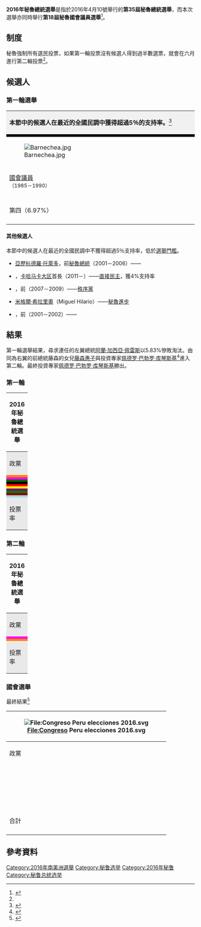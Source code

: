 {{Infobox_election
| election_name       = 2016年秘魯大選
| country       = 秘魯
| previous_election = 2011年秘魯大選
| previous_year = 2011
| next_election = 2021年秘魯大選
| next_year = 2021
| type        = presidential
| vote_type     = 兩輪投票制
| election_date = 2016年4月10日（第一輪）<br />2016年6月5日（第二輪）
| votes_for_election  = 17,424,073

| image1 = [[File:Pedro_Pablo_Kuczynski.jpg|200x200px]]
| nominee1 = [[佩德罗·巴勃罗·库琴斯基|佩德罗·巴勃罗·库琴斯基]]
| popular_vote1 = '''8,583,069'''<ref name="elecciones2016">[https://resultadoselecciones2016.onpe.gob.pe/PRP2V2016/Resumen-GeneralPresidencial.html#posicion Elecciones Generales 2016 Segunda Elección Presidencial] {{Wayback|url=https://resultadoselecciones2016.onpe.gob.pe/PRP2V2016/Resumen-GeneralPresidencial.html#posicion |date=20160610141709 }}. resultadoselecciones2016.onpe.gob.pe. Retrieved 9 June 2016.</ref>
| percentage1 = '''50.12%'''
| party1 = {{le|秘魯人變革|Peruvians for Change}}
| color1 = FF00FF

| image2 = [[File:Keiko_Fujimori_2.jpg|200x200px]]
| nominee2 = [[藤森惠子|藤森惠子]]
| party2 = [[人民力量_(秘魯)|人民力量]]
| popular_vote2 =8,541,105<ref name="elecciones2016" />
| percentage2 = 49.87%
| color2 = FF8000

| map_caption = 投票分佈圖
| map = [[File:Balotaje2016regional.png|300px]]
| map_size = 300

| title = 秘魯總統
| before_election  = [[奥良塔·乌马拉|奥良塔·乌马拉]]
| before_party = {{le|秘魯勝利|Peru Wins}}
| after_election  = [[佩德罗·巴勃罗·库琴斯基|佩德罗·巴勃罗·库琴斯基]]
| after_party = {{le|秘魯人變革|Peruvians for Change}}
}}
'''2016年秘魯總統選舉'''是指於2016年4月10號舉行的'''第35屆秘魯總統選舉'''，而本次選舉亦同時舉行'''第18屆秘魯國會議員選舉'''<ref name="甲">{{Cite web |url=http://news.tvb.com/world/57088cec6db28c7f5e000001 |title=秘魯明大選藤森慶子領先 惟有民眾憂其獨裁 |accessdate=2016-06-06 |archive-date=2016-08-04 |archive-url=https://web.archive.org/web/20160804071932/http://news.tvb.com/world/57088cec6db28c7f5e000001 |dead-url=yes }}</ref>。

==制度==
秘魯強制所有選民投票，如果第一輪投票沒有候選人得到過半數選票，就會在六月進行第二輪投票<ref name="甲"/>。

==候選人==
===第一輪選舉===
{| class="wikitable" style="font-size:90%; text-align:center;"
|-
|  style="background:#f1f1f1; width:850px;" colspan="30"|'''本節中的候選人在最近的全國民調中獲得超過5％的支持率。'''<ref>{{cite web|url=http://rpp.pe/politica/elecciones/encuesta-datum-keiko-ppk-barnechea-y-mendoza-lideran-intencion-de-voto-noticia-944621%20%20google|title=Encuesta Datum: Keiko, PPK, Barnechea y Mendoza lideran intención de voto|author=Redacción|work=rpp.pe|accessdate=21 April 2016|archive-date=2016-03-11|archive-url=https://web.archive.org/web/20160311185637/http://rpp.pe/politica/elecciones/encuesta-datum-keiko-ppk-barnechea-y-mendoza-lideran-intencion-de-voto-noticia-944621%20%20google|dead-url=no}}</ref>
|-
!style="width:160px; font-size:120%; background:#000000;"| {{le|阿爾弗雷多·巴尼捷亞|Alfredo Barnechea|{{color|white|阿爾弗雷多·巴尼捷亞}}}}
! style="width:160px; font-size:120%; background:#FF8000;"| [[藤森惠子|{{color]]
! style="width:160px; font-size:120%; background:#DF0101;"| [[阿兰·加西亚·佩雷斯|{{color]]
! style="width:160px; font-size:120%; background:#FF00FF;"| [[佩德罗·巴勃罗·库琴斯基|{{color]]
! style="width:160px; font-size:120%; background:green;"| {{link-es|贝罗妮卡·门多萨|Verónika Mendoza|{{color|white|贝罗妮卡·门多萨}}}}
|-
| [[File:Barnechea.jpg|center]]
| [[File:Keiko_Fujimori_2.jpg|center]]
| [[File:Garciaalan09112006.jpg|center]]
| [[File:Pedro_Pablo_Kuczynski.jpg|center]]
| [[File:Verónika_Mendoza_(cropped).jpg|center]]
|-
| [[國會_(秘魯)|國會議員]]<br/><small>（1985－1990）</small>
| [[國會_(秘魯)|國會議員]]<br/><small>（2006－2011）</small>
| [[秘魯總統|秘魯總統]]<br/><small>（1985－1990 / 2006－2011）</small>
| [[秘魯總理|秘魯總理]]<br/><small>（2005－2006）</small>
| [[國會_(秘魯)|國會議員]]<br/><small>（2011–2016）</small>
|-
| {{le|人民行動 (秘魯)|Popular Action (Peru)|人民行動}}
| [[人民力量_(秘魯)|人民力量]]
| {{le|人民聯盟 (秘魯)|Popular Alliance (Peru)|人民聯盟}}
| {{le|秘魯人變革|Peruvians for Change}}
| [[争取正义、生活和自由广泛阵线|广泛阵线]]
|-
| 第四（6.97%）
| 進入第二輪，39.85%
| 第五（5.82%）
| 進入第二輪，21.00%
| 第三（18.82%）
|-
|}

====其他候選人====
本節中的候選人在最近的全國民調中不獲得超過5％支持率，低於[[選舉門檻|選舉門檻]]。
* [[亞歷杭德羅·托萊多|亞歷杭德羅·托萊多]]，前[[秘魯總統|秘魯總統]]（2001－2006）——{{le|秘魯可以|Possible Peru}}
* {{link-es|格雷戈里奧·桑托斯|Gregorio Santos}}，[[卡哈马卡大区|卡哈马卡大区]]首長（2011－）——[[直接民主_(政黨)|直接民主]]，獲4%支持率
* {{le|安特羅·弗洛雷斯·阿勞斯|Antero Flores Aráoz}}，前{{le|國防部 (秘魯)|Ministry of Defense (Peru)|國防部長}}（2007－2009）——[[秩序黨|秩序黨]]
* [[米格爾·希拉里奧|米格爾·希拉里奧]]（Miguel Hilario）——[[秘魯進步|秘魯進步]]
* {{le|費爾南多·奧利韋拉|Fernando Olivera}}，前{{le|司法與人權部長 (秘魯)|Ministry of Justice and Human Rights (Peru)|司法部長}}（2001－2002）——{{le|希望前線 (秘魯)|Hope Front (Peru)|希望前線}}

==結果==
第一輪選舉結果，尋求連任的左翼總統[[阿蘭·加西亞·佩雷斯|阿蘭·加西亞·佩雷斯]]以5.83%慘敗淘汰。由同為右翼的前總統藤森的女兒[[藤森惠子|藤森惠子]]與投資專家[[佩德罗·巴勃罗·库琴斯基|佩德罗·巴勃罗·库琴斯基]]<ref>{{Cite web |url=http://news.tvb.com/world/570ad4426db28ca520000000 |title=料藤森慶子得票不過半 秘魯大選或二輪投票 |accessdate=2016-06-06 |archive-date=2016-08-04 |archive-url=https://web.archive.org/web/20160804071527/http://news.tvb.com/world/570ad4426db28ca520000000 |dead-url=yes }}</ref>進入第二輪。最終投資專家[[佩德罗·巴勃罗·库琴斯基|佩德罗·巴勃罗·库琴斯基]]勝出。
=== 第一輪 ===

{|class="wikitable"
! colspan=6| 2016年秘魯總統選舉
|-
! style="background-color:#E9E9E9;text-align:left;" colspan=2 |政黨
! style="background-color:#E9E9E9;text-align:center" |候選人
! style="background-color:#E9E9E9;text-align:center;width:75px;" |票數
! style="background-color:#E9E9E9;text-align:center;width:30px;" |%
! style="background-color:#E9E9E9;text-align:center;width:40px;" |±%
|-
| style="width:20px;background-color: #FF8000" |
| [[人民力量_(秘魯)|人民力量]]
| [[藤森惠子|藤森惠子]]
| '''6,115,073'''
| '''39.86'''
| {{increase}} 16.3
|-
| style="width:20px;background-color: #FF00FF" |
| {{le|秘魯人變革|Peruvians for Change}}
| [[佩德罗·巴勃罗·库琴斯基|佩德罗·巴勃罗·库琴斯基]]
| 3,228,661
|  21.05
| {{increase}} 1.5
|-
| style="width:20px;background-color: #006400" |
| [[争取正义、生活和自由广泛阵线|广泛阵线]]
| {{le|维罗妮卡·门多萨|Verónika Mendoza}}
| 2,874,940
| 18.74
|
|-
| style="width:20px;background-color: #000000" |
| {{le|人民行動 (秘魯)|Popular Action (Peru)|人民行動}}
| {{le|阿爾弗雷多·巴尼捷亞|Alfredo Barnechea}}
| 1,069,360
| 6.97
|
|-
| style="width:20px;background-color: red" |
| {{le|人民聯盟 (秘魯)|Popular Alliance (Peru)|人民聯盟}}
| [[阿兰·加西亚·佩雷斯|阿兰·加西亚]]
| 894,278
| 5.83
|
|-
| style="width:20px;background-color: yellow" |
| 直接民主
| {{link-es|格雷戈里奧·桑托斯|Gregorio Santos}}
| 613,173
| 4.00
|
|-
| style="width:20px;background-color: purple" |
| {{le|希望前線 (秘魯)|Hope Front (Peru)|希望前線}}
| {{le|費爾南多·奧利韋拉|Fernando Olivera}}
| 203,103
| 1.32
|
|-
| style="width:20px;background-color: green" |
| {{le|秘魯可以|Possible Peru}}
| [[亞歷杭德羅·托萊多|亞歷杭德羅·托萊多]]
| 200,012
| 1.30
|
|-
| style="width:20px;background-color: darkred" |
| 秘魯進步
| 米格爾·希拉里奧
| 75,870
| 0.49
|
|-
| style="width:20px;background-color: lightblue" | 
| 秩序黨
| {{le|安特羅·弗洛雷斯·阿勞斯|Antero Flores Aráoz}}
| 65,673
| 0.43
|
|-
! style="background-color:#E9E9E9;text-align:left;" colspan=3 | 投票率
| 18,734,130
| 81.80
|
|}
=== 第二輪 ===
{|class="wikitable"
! colspan=6| 2016年秘魯總統選舉
|-
! style="background-color:#E9E9E9;text-align:left;" colspan=2 |政黨
! style="background-color:#E9E9E9;text-align:center" |候選人
! style="background-color:#E9E9E9;text-align:center;width:75px;" |票數
! style="background-color:#E9E9E9;text-align:center;width:30px;" |%
|-
| style="width:20px;background-color: #FF00FF" |
| {{le|秘魯人變革|Peruvians for Change}}
| [[佩德罗·巴勃罗·库琴斯基|佩德罗·巴勃罗·库琴斯基]]
| '''8,591,802'''
|  '''50.12'''
|-
| style="width:20px;background-color: #FF8000" |
| [[人民力量_(秘魯)|人民力量]]
| [[藤森惠子|藤森惠子]]
| 8,549,205
| 49.87
|-
! style="background-color:#E9E9E9;text-align:left;" colspan=3 | 投票率
| 18,335,385
| 80.06
|}

=== 國會選舉 ===
最終結果<ref name="IFES Election Guide">{{cite web|url=http://www.electionguide.org/elections/id/2679/|title=ELECTION FOR CONGRESO DE LA REPÚBLICA 2016|publisher=|accessdate=1 June 2016|archive-date=2016-06-07|archive-url=https://web.archive.org/web/20160607083935/http://www.electionguide.org/elections/id/2679/|dead-url=no}}</ref>
{| class=wikitable
! colspan="9" |[[File:Congreso_Peru_elecciones_2016.svg|File:Congreso Peru elecciones 2016.svg]]
|-
! colspan="3" |政黨
!議席
!票數
!百分比
|-
| bgcolor="#FF8000" | 
|[[File:Fuerza_popular.svg|center]]
|align=left|[[人民力量_(秘魯)|人民力量]]
|71|| '''4,431,077''' ||'''36.34'''%
|-
| bgcolor="#FF00FF" |
|[[File:Peruanos_Por_el_Kambio.png|center]]
|align=left|{{le|秘魯人變革|Peruvians for Change}}
|20||2,007,710 ||16.47%
|-
| bgcolor="#006400" |
|[[File:Logo-frente-amplio.svg|center]]
|align=left|[[争取正义、生活和自由广泛阵线|广泛阵线]]
|20||1,700,052 ||13.94%
|-
| bgcolor="blue" |
|[[File:Logoapp.png|center]]
|align=left|{{le|秘魯進步聯盟|Alliance for the Progress of Peru}}
|9||1,125,682 ||9.23%
|-
| bgcolor="red" |
|
|align=left|{{le|人民聯盟 (秘魯)|Popular Alliance (Peru)|人民聯盟}}
|5||1,013,735 ||8.31%
|-
| bgcolor=#000000 |
|
|align=left|{{le|人民行動 (秘魯)|Popular Action (Peru)|人民行動}}
|5||877,734 ||7.20%
|-
| bgcolor="yellow" |
|
|align=left|直接民主
|0||528,301 ||4.33%
|-
| bgcolor="green" |
|
|align=left|{{le|秘魯可以|Possible Peru}}
|0||286,980 ||2.35%
|-
| bgcolor="purple" |
|
|align=left|{{le|希望前線 (秘魯)|Hope Front (Peru)|希望前線}}
|0||139,634||1.15%
|-
| bgcolor="#8FC7E6" |
|
|align=left|秩序黨
|0||68,474||0.56%
|-
|bgcolor="darkred" |
|[[File:Logo_Progresando_Peru.jpg|center]]
|align=left|秘魯進步
|0||14,663||0.12%
|-
| colspan="3" bgcolor="#E9E9E9" |合計
|bgcolor="#E9E9E9" |130
|bgcolor="#E9E9E9" |12,194,042
|bgcolor="#E9E9E9" |100.00%
|-
|}

==參考資料==
{{reflist}}

{{秘魯選舉}}
[[Category:2016年南美洲選舉|Category:2016年南美洲選舉]]
[[Category:秘鲁选举|Category:秘鲁选举]]
[[Category:2016年秘鲁|Category:2016年秘鲁]]
[[Category:秘鲁总统选举|Category:秘鲁总统选举]]